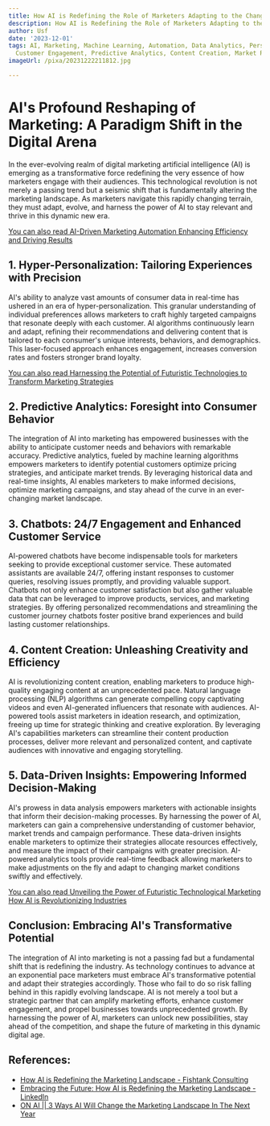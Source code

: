 ```yaml
---
title: How AI is Redefining the Role of Marketers Adapting to the Changing Landscape
description: How AI is Redefining the Role of Marketers Adapting to the Changing Landscape
author: Usf
date: '2023-12-01'
tags: AI, Marketing, Machine Learning, Automation, Data Analytics, Personalization,
  Customer Engagement, Predictive Analytics, Content Creation, Market Research
imageUrl: /pixa/20231222211812.jpg

---
```

# **AI's Profound  Reshaping of Marketing: A Paradigm Shift in the Digital Arena**

In the  ever-evolving realm of digital marketing artificial intelligence (AI) is emerging as a  transformative force redefining the very  essence  of how  marketers  engage with their audiences. This technological revolution is not merely a passing trend but a seismic shift that is fundamentally altering the marketing landscape. As marketers navigate this rapidly changing terrain, they must adapt, evolve, and harness the power of AI to stay relevant and thrive in this dynamic new era.

[You  can also read  AI-Driven Marketing Automation Enhancing Efficiency  and Driving Results](AI-Driven%20Marketing%20Automation%20Enhancing%20Efficiency%20and%20Driving%20Results)


## **1. Hyper-Personalization: Tailoring Experiences with Precision**

AI's ability  to analyze vast amounts of  consumer data in  real-time has ushered in an era of  hyper-personalization. This granular understanding  of individual preferences allows marketers  to  craft highly targeted campaigns that resonate deeply with each customer. AI algorithms continuously  learn and adapt, refining their recommendations  and  delivering content that is tailored to each consumer's unique interests, behaviors, and demographics. This laser-focused approach  enhances engagement, increases conversion rates and fosters stronger brand loyalty.

[You  can also read Harnessing the Potential of Futuristic Technologies  to Transform Marketing Strategies](Harnessing%20the%20Potential%20of%20Futuristic%20Technologies%20to%20Transform%20Marketing%20Strategies)


## **2. Predictive Analytics: Foresight into Consumer Behavior**

The integration of AI into marketing has empowered businesses with the  ability to anticipate customer needs and behaviors with remarkable accuracy. Predictive analytics, fueled by machine learning algorithms empowers marketers to identify  potential customers optimize pricing strategies, and anticipate  market trends. By leveraging historical  data and real-time insights, AI enables  marketers to make informed decisions, optimize  marketing campaigns, and stay ahead of the curve in an ever-changing  market landscape.

## **3. Chatbots: 24/7 Engagement and Enhanced Customer  Service**

AI-powered  chatbots have become indispensable tools for  marketers seeking to provide exceptional customer service. These automated assistants are available 24/7, offering instant responses to  customer queries, resolving issues promptly, and providing  valuable support. Chatbots not only enhance customer satisfaction but also gather valuable data that can be leveraged to improve products, services, and marketing strategies. By offering  personalized recommendations and streamlining the customer journey chatbots  foster positive brand experiences and build lasting customer relationships.

## **4. Content Creation:  Unleashing Creativity and Efficiency**

AI is revolutionizing content creation,  enabling marketers to produce high-quality engaging content at an unprecedented pace. Natural language processing (NLP)  algorithms can  generate compelling copy captivating videos and even AI-generated influencers that resonate with audiences. AI-powered  tools assist marketers  in ideation research, and optimization,  freeing up time  for strategic thinking and creative exploration. By leveraging AI's capabilities marketers can streamline their content production processes, deliver more relevant and  personalized content, and captivate audiences  with  innovative and engaging storytelling.

## **5. Data-Driven Insights: Empowering Informed Decision-Making**

AI's prowess in data  analysis empowers marketers with actionable insights that inform their decision-making processes. By harnessing the power of AI, marketers can gain a comprehensive understanding of  customer behavior, market trends and campaign performance. These data-driven insights enable marketers to optimize their strategies allocate resources effectively, and measure the impact of their  campaigns  with greater precision. AI-powered analytics tools provide real-time  feedback allowing marketers to make adjustments on the fly and adapt to changing market  conditions swiftly and effectively.

[You can also read Unveiling the Power of Futuristic Technological Marketing How AI is  Revolutionizing Industries](Unveiling%20the%20Power%20of%20Futuristic%20Technological%20Marketing%20How%20AI%20is%20Revolutionizing%20Industries)


## **Conclusion: Embracing AI's Transformative Potential**

The integration of AI into  marketing is not a passing fad but a fundamental shift that is redefining the industry. As technology continues to advance at an exponential pace marketers must embrace AI's  transformative potential and adapt their strategies accordingly. Those  who fail to  do so risk falling behind in this rapidly evolving landscape. AI  is not merely a tool but a strategic partner that can amplify marketing efforts, enhance customer engagement, and propel businesses  towards unprecedented growth. By harnessing the power of  AI, marketers  can unlock new possibilities, stay ahead of the competition, and shape the future of marketing in this dynamic digital age.

## References:
- [How AI is Redefining the Marketing Landscape - Fishtank Consulting](https://www.getfishtank.com/blog/how-ai-is-redefining-the-marketing-landscape)
- [Embracing the Future: How AI is Redefining the Marketing Landscape - LinkedIn](https://www.linkedin.com/pulse/embracing-future-how-ai-redefining-marketing-nancy-githumbi)
- [ON AI || 3 Ways AI Will Change the Marketing Landscape In The Next Year](https://www.pendulummag.com/business/2023/6/16/on-ai-3-ways-ai-will-change-the-marketing-landscape-in-the-next-year)
